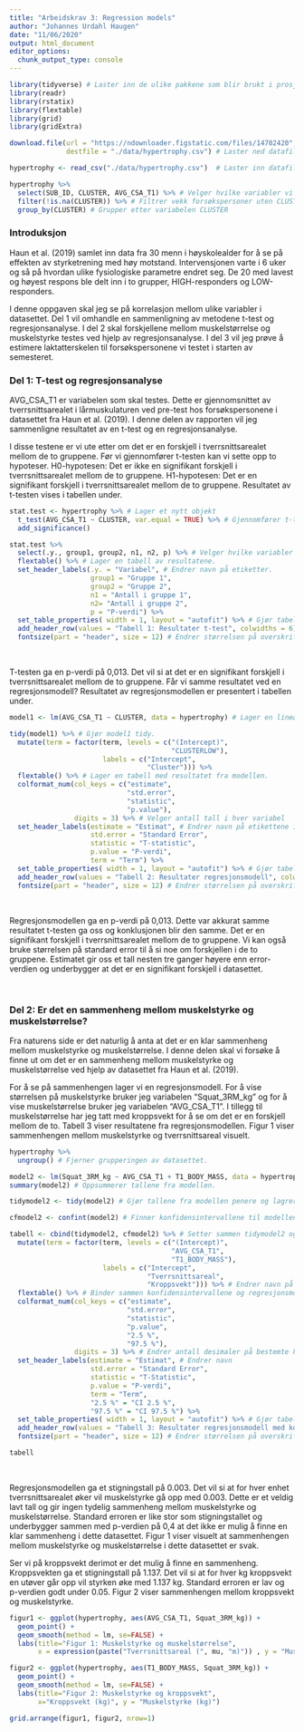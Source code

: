 ```yaml
---
title: "Arbeidskrav 3: Regression models"
author: "Johannes Urdahl Haugen"
date: "11/06/2020"
output: html_document
editor_options: 
  chunk_output_type: console
---
```


```r
library(tidyverse) # Laster inn de ulike pakkene som blir brukt i prosjektet
library(readr)
library(rstatix)
library(flextable)
library(grid)
library(gridExtra)

download.file(url = "https://ndownloader.figstatic.com/files/14702420", 
              destfile = "./data/hypertrophy.csv") # Laster ned datafilen.

hypertrophy <- read_csv("./data/hypertrophy.csv")  # Laster inn datafilen og kobler den til objektet hypertrophy.

hypertrophy %>%
  select(SUB_ID, CLUSTER, AVG_CSA_T1) %>% # Velger hvilke variabler vi vil ha med
  filter(!is.na(CLUSTER)) %>% # Filtrer vekk forsøkspersoner uten CLUSTER
  group_by(CLUSTER) # Grupper etter variabelen CLUSTER

```

### Introduksjon
Haun et al. (2019) samlet inn data fra 30 menn i høyskolealder for å se på effekten av styrketrening med høy motstand. Intervensjonen varte i 6 uker og så på hvordan ulike fysiologiske parametre endret seg. De 20 med lavest og høyest respons ble delt inn i to grupper, HIGH-responders og LOW-responders.

I denne oppgaven skal jeg se på korrelasjon mellom ulike variabler i datasettet. Del 1 vil omhandle en sammenligning av metodene t-test og regresjonsanalyse. I del 2 skal forskjellene mellom muskelstørrelse og muskelstyrke testes ved hjelp av regresjonsanalyse. I del 3 vil jeg prøve å estimere laktatterskelen til forsøkspersonene vi testet i starten av semesteret.


### Del 1: T-test og regresjonsanalyse
AVG_CSA_T1 er variabelen som skal testes. Dette er gjennomsnittet av tverrsnittsarealet i lårmuskulaturen ved pre-test hos forsøkspersonene i datasettet fra Haun et al. (2019). I denne delen av rapporten vil jeg sammenligne resultatet av en t-test og en regresjonsanalyse. 

I disse testene er vi ute etter om det er en forskjell i tverrsnittsarealet mellom de to gruppene. Før vi gjennomfører t-testen kan vi sette opp to hypoteser. H0-hypotesen: Det er ikke en signifikant forskjell i tverrsnittsarealet mellom de to gruppene. H1-hypotesen: Det er en signifikant forskjell i tverrsnittsarealet mellom de to gruppene. Resultatet av t-testen vises i tabellen under.
<br>

```r
stat.test <- hypertrophy %>% # Lager et nytt objekt
  t_test(AVG_CSA_T1 ~ CLUSTER, var.equal = TRUE) %>% # Gjennomfører t-testen med valgte variabler med en varians som er registrert som lik.
  add_significance()

stat.test %>%
  select(.y., group1, group2, n1, n2, p) %>% # Velger hvilke variabler vi vil ha med.
  flextable() %>% # Lager en tabell av resultatene.
  set_header_labels(.y. = "Variabel", # Endrer navn på etiketter.
                    group1 = "Gruppe 1", 
                    group2 = "Gruppe 2",
                    n1 = "Antall i gruppe 1",
                    n2= "Antall i gruppe 2",
                    p = "P-verdi") %>%
  set_table_properties( width = 1, layout = "autofit") %>% # Gjør tabellen penere.
  add_header_row(values = "Tabell 1: Resultater t-test", colwidths = 6) %>% # Legger til en overskrift.
  fontsize(part = "header", size = 12) # Endrer størrelsen på overskriftene.

```
<br>

T-testen ga en p-verdi på 0,013. Det vil si at det er en signifikant forskjell i tverrsnittsarealet mellom de to gruppene. Får vi samme resultatet ved en regresjonsmodell? Resultatet av regresjonsmodellen er presentert i tabellen under.
<br>

```r
model1 <- lm(AVG_CSA_T1 ~ CLUSTER, data = hypertrophy) # Lager en lineær modell med CLUSTER som predictor fra datasettet hypertrophy.

tidy(model1) %>% # Gjør model1 tidy.
  mutate(term = factor(term, levels = c("(Intercept)",
                                        "CLUSTERLOW"),
                       labels = c("Intercept", 
                                  "Cluster"))) %>%
  flextable() %>% # Lager en tabell med resultatet fra modellen.
  colformat_num(col_keys = c("estimate", 
                             "std.error",
                             "statistic", 
                             "p.value"),
                digits = 3) %>% # Velger antall tall i hver variabel
  set_header_labels(estimate = "Estimat", # Endrer navn på etikettene i tabellen
                    std.error = "Standard Error", 
                    statistic = "T-statistic",
                    p.value = "P-verdi",
                    term = "Term") %>%
  set_table_properties( width = 1, layout = "autofit") %>% # Gjør tabellen penere.
  add_header_row(values = "Tabell 2: Resultater regresjonsmodell", colwidths = 5) %>% # Legger til en overskrift.
  fontsize(part = "header", size = 12) # Endrer størrelsen på overskriftene.

```
<br>

Regresjonsmodellen ga en p-verdi på 0,013. Dette var akkurat samme resultatet t-testen ga oss og konklusjonen blir den samme. Det er en signifikant forskjell i tverrsnittsarealet mellom de to gruppene. Vi kan også bruke størrelsen på standard error til å si noe om forskjellen i de to gruppene. Estimatet gir oss et tall nesten tre ganger høyere enn error-verdien og underbygger at det er en signifikant forskjell i datasettet.

<br>

### Del 2: Er det en sammenheng mellom muskelstyrke og muskelstørrelse?
Fra naturens side er det naturlig å anta at det er en klar sammenheng mellom muskelstyrke og muskelstørrelse. I denne delen skal vi forsøke å finne ut om det er en sammenheng mellom muskelstyrke og muskelstørrelse ved hjelp av datasettet fra Haun et al. (2019). 

For å se på sammenhengen lager vi en regresjonsmodell. For å vise størrelsen på muskelstyrke bruker jeg variabelen "Squat_3RM_kg" og for å vise muskelstørrelse bruker jeg variabelen "AVG_CSA_T1". I tillegg til muskelstørrelse har jeg tatt med kroppsvekt for å se om det er en forskjell mellom de to. Tabell 3 viser resultatene fra regresjonsmodellen. Figur 1 viser sammenhengen mellom muskelstyrke og tverrsnittsareal visuelt.
<br>

```r
hypertrophy %>%
  ungroup() # Fjerner grupperingen av datasettet.

model2 <- lm(Squat_3RM_kg ~ AVG_CSA_T1 + T1_BODY_MASS, data = hypertrophy) # Lager en regresjonsmodell hvor vi tester sammenhengen i Squat_3RM_kg med både kroppsvekt og tverrsnittsareal.
summary(model2) # Oppsummerer tallene fra modellen.

tidymodel2 <- tidy(model2) # Gjør tallene fra modellen penere og lagrer det i et nytt objekt.

cfmodel2 <- confint(model2) # Finner konfidensintervallene til modellen.

tabell <- cbind(tidymodel2, cfmodel2) %>% # Setter sammen tidymodel2 og cfmodel2
  mutate(term = factor(term, levels = c("(Intercept)",
                                        "AVG_CSA_T1",
                                        "T1_BODY_MASS"),
                       labels = c("Intercept", 
                                  "Tverrsnittsareal", 
                                  "Kroppsvekt"))) %>% # Endrer navn på kolonnene under "term"
  flextable() %>% # Binder sammen konfidensintervallene og regresjonsmodellen til en tabell
  colformat_num(col_keys = c("estimate", 
                             "std.error",
                             "statistic", 
                             "p.value",
                             "2.5 %",
                             "97.5 %"), 
                digits = 3) %>% # Endrer antall desimaler på bestemte kolonner.
  set_header_labels(estimate = "Estimat", # Endrer navn 
                    std.error = "Standard Error", 
                    statistic = "T-Statistic",
                    p.value = "P-verdi",
                    term = "Term",
                    "2.5 %" = "CI 2.5 %",
                    "97.5 %" = "CI 97.5 %") %>%
  set_table_properties( width = 1, layout = "autofit") %>% # Gjør tabellen penere.
  add_header_row(values = "Tabell 3: Resultater regresjonsmodell med konfidensintervall", colwidths = 7) %>% # Legger til en overskrift.
  fontsize(part = "header", size = 12) # Endrer størrelsen på overskriftene.
```

```r
tabell
```
<br>

Regresjonsmodellen ga et stigningstall på 0.003. Det vil si at for hver enhet tverrsnittsarealet øker vil muskelstyrke gå opp med 0.003. Dette er et veldig lavt tall og gir ingen tydelig sammenheng mellom muskelstyrke og muskelstørrelse. Standard erroren er like stor som stigningstallet og underbygger sammen med p-verdien på 0,4 at det ikke er mulig å finne en klar sammenheng i dette datasettet. Figur 1 viser visuelt at sammenhengen mellom muskelstyrke og muskelstørrelse i dette datasettet er svak.

Ser vi på kroppsvekt derimot er det mulig å finne en sammenheng. Kroppsvekten ga et stigningstall på 1.137. Det vil si at for hver kg kroppsvekt en utøver går opp vil styrken øke med 1.137 kg. Standard erroren er lav og p-verdien godt under 0.05. Figur 2 viser sammenhengen mellom kroppsvekt og muskelstyrke.

```r
figur1 <- ggplot(hypertrophy, aes(AVG_CSA_T1, Squat_3RM_kg)) + 
  geom_point() +
  geom_smooth(method = lm, se=FALSE) +
  labs(title="Figur 1: Muskelstyrke og muskelstørrelse",
       x = expression(paste("Tverrsnittsareal (", mu, "m)")) , y = "Muskelstyrke (kg)")

figur2 <- ggplot(hypertrophy, aes(T1_BODY_MASS, Squat_3RM_kg)) + 
  geom_point() +
  geom_smooth(method = lm, se=FALSE) +
  labs(title="Figur 2: Muskelstyrke og kroppsvekt",
       x="Kroppsvekt (kg)", y = "Muskelstyrke (kg)")

grid.arrange(figur1, figur2, nrow=1)
```

